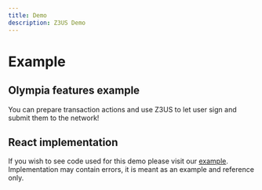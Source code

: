 ```yaml
---
title: Demo
description: Z3US Demo
---
```



# Example

## Olympia features example

You can prepare transaction actions and use Z3US to let user sign and submit them to the network!

## React implementation

If you wish to see code used for this demo please visit our [example](https://github.com/z3us-dapps/z3us/blob/master/apps/website/components/pages/example-olympia/index.tsx).
Implementation may contain errors, it is meant as an example and reference only.
